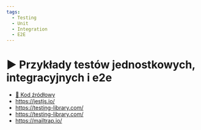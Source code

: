 ```yaml
---
tags:
  - Testing
  - Unit
  - Integration
  - E2E
---
```



# ▶️ Przykłady testów jednostkowych, integracyjnych i e2e

<VimeoPlayer videoId="771619794" />

- [💾 Kod źródłowy](https://github.com/codisity/unit-integration-e2e-tests)
- https://jestjs.io/
- https://testing-library.com/
- https://testing-library.com/
- https://mailtrap.io/
